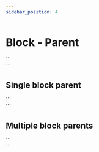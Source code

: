 ```yaml
---
sidebar_position: 4
---
```


# Block - Parent


<LiveEditor>
  ```
  <section data-parent="custom/block-parent"></section>
  ```
</LiveEditor>

## Single block parent

<CodeExample>
  ```
  <section data-parent="custom/block-parent"></section>
  ```
</CodeExample>

## Multiple block parents

<CodeExample>
  ```
  <section data-parent="core/group custom/block-parent"></section>
  ```
</CodeExample>
